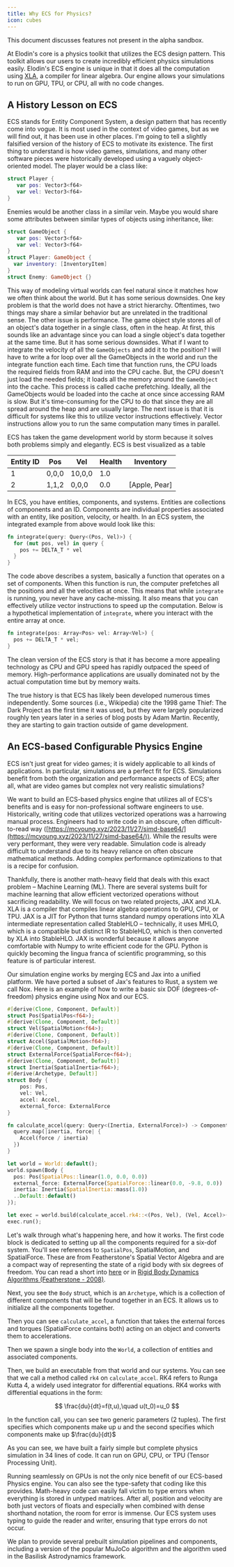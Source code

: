 ```yaml
---
title: Why ECS for Physics?
icon: cubes
---
```


<Note>This document discusses features not present in the alpha sandbox.</Note>

At Elodin's core is a physics toolkit that utilizes the ECS design pattern.
This toolkit allows our users to create incredibly efficient physics simulations easily.
Elodin's ECS engine is unique in that it does all the computation using [XLA](https://www.tensorflow.org/xla), a compiler for linear algebra.
Our engine allows your simulations to run on GPU, TPU, or CPU, all with no code changes.

## A History Lesson on ECS


ECS stands for Entity Component System, a design pattern that has recently come into vogue. It is most used in the context of video games, but as we will find out, it has been use in other places. I'm going to tell a slightly falsified version of the history of ECS to motivate its existence. The first thing to understand is how video games, simulations, and many other software pieces were historically developed using a vaguely object-oriented model. The player would be a class like:

```swift
struct Player {
   var pos: Vector3<f64>
   var vel: Vector3<f64>
}
```


Enemies would be another class in a similar vein. Maybe you would share some attributes between similar types of objects using inheritance, like:

```swift
struct GameObject {
   var pos: Vector3<f64>
   var vel: Vector3<f64>
}
struct Player: GameObject {
  var inventory: [InventoryItem]
}
struct Enemy: GameObject {}
```


This way of modeling virtual worlds can feel natural since it matches how we often think about the world. But it has some serious downsides. One key problem is that the world does not have a strict hierarchy. Oftentimes, two things may share a similar behavior but are unrelated in the traditional sense. The other issue is performance. The game object style stores all of an object's data together in a single class, often in the heap. At first, this sounds like an advantage since you can load a single object's data together at the same time. But it has some serious downsides. What if I want to integrate the velocity of all the `GameObjects` and add it to the position? I will have to write a for loop over all the GameObjects in the world and run the integrate function each time. Each time that function runs, the CPU loads the required fields from RAM and into the CPU cache. But, the CPU doesn't just load the needed fields; it loads all the memory around the `GameObject` into the cache. This process is called cache prefetching. Ideally, all the GameObjects would be loaded into the cache at once since accessing RAM is slow. But it's time-consuming for the CPU to do that since they are all spread around the heap and are usually large. The next issue is that it is difficult for systems like this to utilize vector instructions effectively. Vector instructions allow you to run the same computation many times in parallel.

ECS has taken the game development world by storm because it solves both problems simply and elegantly. ECS is best visualized as a table

| Entity ID | Pos   | Vel    | Health | Inventory     |
| --------- | ----- | ------ | ------ | ------------- |
| 1         | 0,0,0 | 10,0,0 | 1.0    |               |
| 2         | 1,1,2 | 0,0,0  | 0.0    | [Apple, Pear] |


In ECS, you have entities, components, and systems. Entities are collections of components and an ID. Components are individual properties associated with an entity, like position, velocity, or health. In an ECS system, the integrated example from above would look like this:

```rust
fn integrate(query: Query<(Pos, Vel)>) {
  for (mut pos, vel) in query {
    pos += DELTA_T * vel
  }
}
```


The code above describes a system, basically a function that operates on a set of components. When this function is run, the computer prefetches all the positions and all the velocities at once. This means that while `integrate` is running, you never have any cache-missing. It also means that you can effectively utilize vector instructions to speed up the computation. Below is a hypothetical implementation of `integrate`, where you interact with the entire array at once.

```rust
fn integrate(pos: Array<Pos> vel: Array<Vel>) {
  pos += DELTA_T * vel;
}
```

The clean version of the ECS story is that it has become a more appealing technology as CPU and GPU speed has rapidly outpaced the speed of memory. High-performance applications are usually dominated not by the actual computation time but by memory waits.

The true history is that ECS has likely been developed numerous times independently. Some sources (i.e., Wikipedia) cite the 1998 game Thief: The Dark Project as the first time it was used, but they were largely popularized roughly ten years later in a series of blog posts by Adam Martin. Recently, they are starting to gain traction outside of game development.

## An ECS-based Configurable Physics Engine


ECS isn't just great for video games; it is widely applicable to all kinds of applications. In particular, simulations are a perfect fit for ECS. Simulations benefit from both the organization and performance aspects of ECS; after all, what are video games but complex not very realistic simulations?

We want to build an ECS-based physics engine that utilizes all of ECS's benefits and is easy for non-professional software engineers to use. Historically, writing code that utilizes vectorized operations was a harrowing manual process. Engineers had to write code in an obscure, often difficult-to-read way ([https://mcyoung.xyz/2023/11/27/simd-base64/](https://mcyoung.xyz/2023/11/27/simd-base64/)). While the results were very performant, they were very readable. Simulation code is already difficult to understand due to its heavy reliance on often obscure mathematical methods. Adding complex performance optimizations to that is a recipe for confusion.

Thankfully, there is another math-heavy field that deals with this exact problem – Machine Learning (ML). There are several systems built for machine learning that allow efficient vectorized operations without sacrificing readability. We will focus on two related projects, JAX and XLA. XLA is a compiler that compiles linear algebra operations to GPU, CPU, or TPU. JAX is a JIT for Python that turns standard numpy operations into XLA intermediate representation called StableHLO – technically, it uses MHLO, which is a compatible but distinct IR to StableHLO, which is then converted by XLA into StableHLO. JAX is wonderful because it allows anyone comfortable with Numpy to write efficient code for the GPU. Python is quickly becoming the lingua franca of scientific programming, so this feature is of particular interest.

Our simulation engine works by merging ECS and Jax into a unified platform. We have ported a subset of Jax's features to Rust, a system we call Nox. Here is an example of how to write a basic six DOF (degrees-of-freedom) physics engine using Nox and our ECS.

```rust
#[derive(Clone, Component, Default)]
struct Pos(SpatialPos<f64>);
#[derive(Clone, Component, Default)]
struct Vel(SpatialMotion<f64>);
#[derive(Clone, Component, Default)]
struct Accel(SpatialMotion<f64>);
#[derive(Clone, Component, Default)]
struct ExternalForce(SpatialForce<f64>);
#[derive(Clone, Component, Default)]
struct Inertia(SpatialInertia<f64>);
#[derive(Archetype, Default)]
struct Body {
    pos: Pos,
    vel: Vel,
    accel: Accel,
    external_force: ExternalForce
}

fn calculate_accel(query: Query<(Inertia, ExternalForce)>) -> ComponentArray<Accel> {
  query.map(|inertia, force| {
    Accel(force / inertia)
  })
}

let world = World::default();
world.spawn(Body {
  pos: Pos(SpatialPos::linear(1.0, 0.0, 0.0))
  external_force: ExternalForce(SpatialForce::linear(0.0, -9.8, 0.0))
  inertia: Inertia(SpatialInertia::mass(1.0))
  ..Default::default()
});

let exec = world.build(calculate_accel.rk4::<(Pos, Vel), (Vel, Accel)>());
exec.run();
```


Let's walk through what's happening here, and how it works.
The first code block is dedicated to setting up all the components required for a six-dof system.
You'll see references to `SpatialPos`, SpatialMotion, and SpatialForce.
These are from Featherstone's Spatial Vector Algebra and are a compact way of representing the state of a rigid body with six degrees of freedom.
You can read a short into [here](https://homes.cs.washington.edu/~todorov/courses/amath533/FeatherstoneSlides.pdf) or in [Rigid Body Dynamics Algorithms (Featherstone - 2008)](https://link.springer.com/book/10.1007/978-1-4899-7560-7).

Next, you see the `Body` struct, which is an `Archetype`, which is a collection of different components that will be found together in an ECS. It allows us to initialize all the components together.

Then you can see `calculate_accel`, a function that takes the external forces and torques (SpatialForce contains both) acting on an object and converts them to accelerations.

Then we spawn a single body into the `World`, a collection of entities and associated components.

Then, we build an executable from that world and our systems. You can see that we call a method called `rk4` on `calculate_accel`. RK4 refers to Runga Kutta 4, a widely used integrator for differential equations. RK4 works with differential equations in the form:

$$
\frac{du}{dt}=f(t,u),\quad u(t_0)=u_0
$$

 In the function call, you can see two generic parameters (2 tuples). The first specifies which components make up $u$ and the second specifies which components make up $\frac{du}{dt}$

As you can see, we have built a fairly simple but complete physics simulation in 34 lines of code. It can run on GPU, CPU, or TPU (Tensor Processing Unit).

Running seamlessly on GPUs is not the only nice benefit of our ECS-based Physics engine. You can also see the type-safety that coding like this provides. Math-heavy code can easily fall victim to type errors when everything is stored in untyped matrices. After all, position and velocity are both just vectors of floats and especially when combined with dense shorthand notation, the room for error is immense. Our ECS system uses typing to guide the reader and writer, ensuring that type errors do not occur.

We plan to provide several prebuilt simulation pipelines and components, including a version of the popular MuJoCo algorithm and the algorithm used in the Basilisk Astrodynamics framework.
